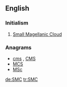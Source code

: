==English==

===Initialism===
{{rfc-header|Initialism}}
{{head|en|initialism}}

# {{context|galaxy|lang=en}} [[w:Small Magellanic Cloud|Small Magellanic Cloud]]

===Anagrams===
* [[cms#English|cms]] , [[CMS#English|CMS]]
* [[MCS#English|MCS]]
* [[MSc#English|MSc]]

[[de:SMC]]
[[tr:SMC]]